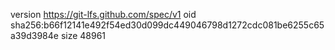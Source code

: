 version https://git-lfs.github.com/spec/v1
oid sha256:b66f12141e492f54ed30d099dc449046798d1272cdc081be6255c65a39d3984e
size 48961
